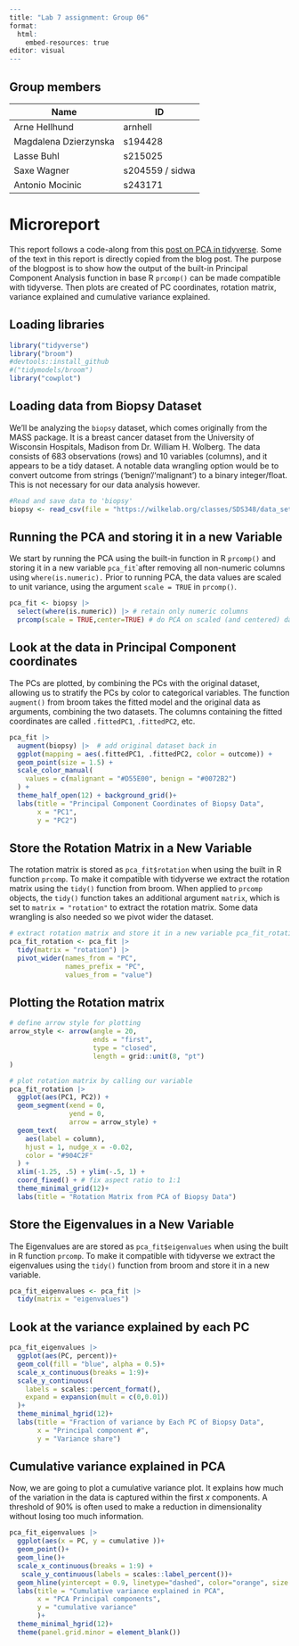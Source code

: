 ```r
---
title: "Lab 7 assignment: Group 06"
format: 
  html:
    embed-resources: true
editor: visual
---
```

## Group members

| Name                  | ID              |
|-----------------------|-----------------|
| Arne Hellhund         | arnhell         |
| Magdalena Dzierzynska | s194428         |
| Lasse Buhl            | s215025         |
| Saxe Wagner           | s204559 / sidwa |
| Antonio Mocinic       | s243171         |

# Microreport

This report follows a code-along from this [post on PCA in tidyverse](https://clauswilke.com/blog/2020/09/07/pca-tidyverse-style/). Some of the text in this report is directly copied from the blog post. The purpose of the blogpost is to show how the output of the built-in Principal Component Analysis function in base R `prcomp()` can be made compatible with tidyverse. Then plots are created of PC coordinates, rotation matrix, variance explained and cumulative variance explained.

## Loading libraries

```r
library("tidyverse")
library("broom") 
#devtools::install_github
#("tidymodels/broom")
library("cowplot")
```

## Loading data from Biopsy Dataset

We’ll be analyzing the `biopsy` dataset, which comes originally from the MASS package. It is a breast cancer dataset from the University of Wisconsin Hospitals, Madison from Dr. William H. Wolberg. The data consists of 683 observations (rows) and 10 variables (columns), and it appears to be a tidy dataset. A notable data wrangling option would be to convert outcome from strings ('benign'/'malignant') to a binary integer/float. This is not necessary for our data analysis however.

```r
#Read and save data to 'biopsy'
biopsy <- read_csv(file = "https://wilkelab.org/classes/SDS348/data_sets/biopsy.csv")
```

## Running the PCA and storing it in a new Variable

We start by running the PCA using the built-in function in R `prcomp()` and storing it in a new variable `pca_fit`\`after removing all non-numeric columns using `where(is.numeric).` Prior to running PCA, the data values are scaled to unit variance, using the argument `scale = TRUE` in `prcomp()`.

```r
pca_fit <- biopsy |> 
  select(where(is.numeric)) |> # retain only numeric columns
  prcomp(scale = TRUE,center=TRUE) # do PCA on scaled (and centered) data
```

## Look at the data in Principal Component coordinates

The PCs are plotted, by combining the PCs with the original dataset, allowing us to stratify the PCs by color to categorical variables. The function `augment()` from broom takes the fitted model and the original data as arguments, combining the two datasets. The columns containing the fitted coordinates are called `.fittedPC1`, `.fittedPC2`, etc.

```r
pca_fit |> 
  augment(biopsy) |>  # add original dataset back in
  ggplot(mapping = aes(.fittedPC1, .fittedPC2, color = outcome)) + 
  geom_point(size = 1.5) +
  scale_color_manual(
    values = c(malignant = "#D55E00", benign = "#0072B2")
  ) +
  theme_half_open(12) + background_grid()+
  labs(title = "Principal Component Coordinates of Biopsy Data",
       x = "PC1",
       y = "PC2")
```

## Store the Rotation Matrix in a New Variable

The rotation matrix is stored as `pca_fit$rotation` when using the built in R function `prcomp`. To make it compatible with tidyverse we extract the rotation matrix using the `tidy()` function from broom. When applied to `prcomp` objects, the `tidy()` function takes an additional argument `matrix`, which is set to `matrix = "rotation"` to extract the rotation matrix. Some data wrangling is also needed so we pivot wider the dataset.

```r
# extract rotation matrix and store it in a new variable pca_fit_rotation
pca_fit_rotation <- pca_fit |> 
  tidy(matrix = "rotation") |> 
  pivot_wider(names_from = "PC",
              names_prefix = "PC",
              values_from = "value")
```

## Plotting the Rotation matrix

```r
# define arrow style for plotting
arrow_style <- arrow(angle = 20,
                     ends = "first",
                     type = "closed",
                     length = grid::unit(8, "pt")
)

# plot rotation matrix by calling our variable
pca_fit_rotation |> 
  ggplot(aes(PC1, PC2)) +
  geom_segment(xend = 0,
               yend = 0,
               arrow = arrow_style) +
  geom_text(
    aes(label = column),
    hjust = 1, nudge_x = -0.02, 
    color = "#904C2F"
  ) +
  xlim(-1.25, .5) + ylim(-.5, 1) +
  coord_fixed() + # fix aspect ratio to 1:1
  theme_minimal_grid(12)+
  labs(title = "Rotation Matrix from PCA of Biopsy Data")

```

## Store the Eigenvalues in a New Variable

The Eigenvalues are are stored as `pca_fit$eigenvalues` when using the built in R function `prcomp`. To make it compatible with tidyverse we extract the eigenvalues using the `tidy()` function from broom and store it in a new variable.

```r
pca_fit_eigenvalues <- pca_fit |> 
  tidy(matrix = "eigenvalues")
```

## Look at the variance explained by each PC

```r
pca_fit_eigenvalues |> 
  ggplot(aes(PC, percent))+
  geom_col(fill = "blue", alpha = 0.5)+
  scale_x_continuous(breaks = 1:9)+
  scale_y_continuous(
    labels = scales::percent_format(),
    expand = expansion(mult = c(0,0.01))
  )+
  theme_minimal_hgrid(12)+
  labs(title = "Fraction of variance by Each PC of Biopsy Data",
       x = "Principal component #",
       y = "Variance share")
```

## Cumulative variance explained in PCA

Now, we are going to plot a cumulative variance plot. It explains how much of the variation in the data is captured within the first *x* components. A threshold of 90% is often used to make a reduction in dimensionality without losing too much information. 

```r
pca_fit_eigenvalues |>
  ggplot(aes(x = PC, y = cumulative ))+
  geom_point()+
  geom_line()+
  scale_x_continuous(breaks = 1:9) +
   scale_y_continuous(labels = scales::label_percent())+
  geom_hline(yintercept = 0.9, linetype="dashed", color="orange", size = 1)+
  labs(title = "Cumulative variance explained in PCA",
       x = "PCA Principal components",
       y = "cumulative variance"
       )+
  theme_minimal_hgrid(12)+
  theme(panel.grid.minor = element_blank())

  
 
```
